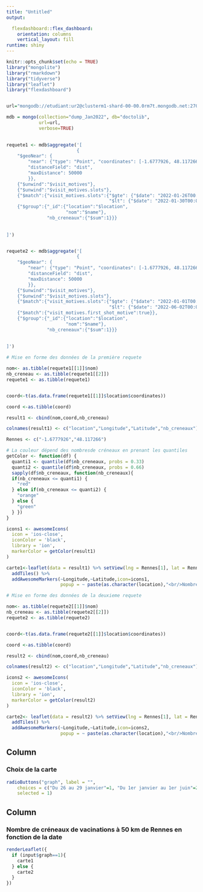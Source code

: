 ```yaml
---
title: "Untitled"
output: 

  flexdashboard::flex_dashboard:
    orientation: columns
    vertical_layout: fill
runtime: shiny
---
```



```r
knitr::opts_chunk$set(echo = TRUE)
library("mongolite")
library("rmarkdown")
library("tidyverse")
library("leaflet")
library("flexdashboard")


url="mongodb://etudiant:ur2@clusterm1-shard-00-00.0rm7t.mongodb.net:27017,clusterm1-shard-00-01.0rm7t.mongodb.net:27017,clusterm1-shard-00-02.0rm7t.mongodb.net:27017/?ssl=true&replicaSet=atlas-l4xi61-shard-0"

mdb = mongo(collection="dump_Jan2022", db="doctolib",
            url=url,
            verbose=TRUE)
            
```

```r
requete1 <- mdb$aggregate('[
                          {
    "$geoNear": {
        "near": {"type": "Point", "coordinates": [-1.6777926, 48.117266]},
        "distanceField": "dist",
        "maxDistance": 50000
        }},
    {"$unwind":"$visit_motives"},
    {"$unwind":"$visit_motives.slots"},
    {"$match":{"visit_motives.slots":{"$gte": {"$date": "2022-01-26T00:00:00Z"},
                                      "$lt": {"$date": "2022-01-30T00:00:00Z"}}}},
    {"$group":{"_id":{"location":"$location",
                      "nom":"$name"},
               "nb_creneaux":{"$sum":1}}}
    
  
]')



```

```r
requete2 <- mdb$aggregate('[
                          {
    "$geoNear": {
        "near": {"type": "Point", "coordinates": [-1.6777926, 48.117266]},
        "distanceField": "dist",
        "maxDistance": 50000
        }},
    {"$unwind":"$visit_motives"},
    {"$unwind":"$visit_motives.slots"},
    {"$match":{"visit_motives.slots":{"$gte": {"$date": "2022-01-01T00:00:00Z"},
                                      "$lt": {"$date": "2022-06-02T00:00:00Z"}}}},
    {"$match":{"visit_motives.first_shot_motive":true}},
    {"$group":{"_id":{"location":"$location",
                      "nom":"$name"},
               "nb_creneaux":{"$sum":1}}}
    
  
]')
```



```r

# Mise en forme des données de la première requete

nom<- as.tibble(requete1[[1]]$nom)
nb_creneau <- as.tibble(requete1[[2]])
requete1 <- as.tibble(requete1)


coord<-t(as.data.frame(requete1[[1]]$location$coordinates))

coord <-as.tibble(coord)

result1 <- cbind(nom,coord,nb_creneau) 

colnames(result1) <- c("location","Longitude","Latitude","nb_creneaux")

```

```r
Rennes <- c("-1.6777926","48.117266")

# La couleur dépend des nombresde créneaux en prenant les quantiles
getColor <- function(df) {
  quanti1 <- quantile(df$nb_creneaux, probs = 0.33)
  quanti2 <- quantile(df$nb_creneaux, probs = 0.66)
  sapply(df$nb_creneaux, function(nb_creneaux){
  if(nb_creneaux <= quanti1) {
    "red"
  } else if(nb_creneaux <= quanti2) {
    "orange"
  } else {
    "green"
  } })
}
```



```r


icons1 <- awesomeIcons(
  icon = 'ios-close',
  iconColor = 'black',
  library = 'ion',
  markerColor = getColor(result1)
)

carte1<-leaflet(data = result1) %>% setView(lng = Rennes[1], lat = Rennes[2], zoom = 8) %>% 
  addTiles() %>%
  addAwesomeMarkers(~Longitude,~Latitude,icon=icons1, 
                    popup = ~ paste(as.character(location),"<br/>Nombre de créneaux disponibles :",as.character(nb_creneaux)))

```

```r
# Mise en forme des données de la deuxieme requete

nom<- as.tibble(requete2[[1]]$nom)
nb_creneau <- as.tibble(requete2[[2]])
requete2 <- as.tibble(requete2)


coord<-t(as.data.frame(requete2[[1]]$location$coordinates))

coord <-as.tibble(coord)

result2 <- cbind(nom,coord,nb_creneau) 

colnames(result2) <- c("location","Longitude","Latitude","nb_creneaux")

```


```r
icons2 <- awesomeIcons(
  icon = 'ios-close',
  iconColor = 'black',
  library = 'ion',
  markerColor = getColor(result2)
)

carte2<- leaflet(data = result2) %>% setView(lng = Rennes[1], lat = Rennes[2], zoom = 8) %>% 
  addTiles() %>%
  addAwesomeMarkers(~Longitude,~Latitude,icon=icons2, 
                    popup = ~ paste(as.character(location),"<br/>Nombre de créneaux disponibles :",as.character(nb_creneaux)))

```



Column {data-width=200}
-------------------------------------
    
### Choix de la carte
    
```r
radioButtons("graph", label = "",
    choices = c("Du 26 au 29 janvier"=1, "Du 1er janvier au 1er juin"=2), 
    selected = 1)
```
   
Column {data-width=800}
-------------------------------------
   
### Nombre de créneaux de vacinations à 50 km de Rennes en fonction de la date

```r
renderLeaflet({
  if (input$graph==1){
    carte1
  } else {
    carte2
  }
})
```


